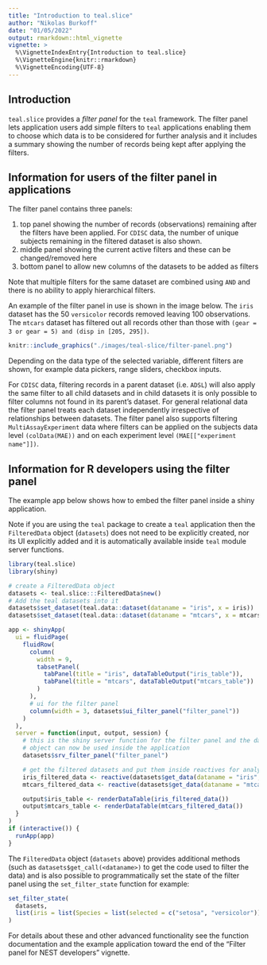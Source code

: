 ```yaml
---
title: "Introduction to teal.slice"
author: "Nikolas Burkoff"
date: "01/05/2022"
output: rmarkdown::html_vignette
vignette: >
  %\VignetteIndexEntry{Introduction to teal.slice}
  %\VignetteEngine{knitr::rmarkdown}
  %\VignetteEncoding{UTF-8}
---
```


## Introduction

`teal.slice` provides a *filter panel* for the `teal` framework.
The filter panel lets application users add simple filters to `teal` applications enabling them to choose which data is
to be considered for further analysis and it includes a summary showing the number of records being kept after applying the filters.

## Information for users of the filter panel in applications

The filter panel contains three panels:

1) top panel showing the number of records (observations) remaining after the filters have been applied. For `CDISC` data, the number of unique subjects remaining in the filtered dataset is also shown. 
2) middle panel showing the current active filters and these can be changed/removed here
3) bottom panel to allow new columns of the datasets to be added as filters

Note that multiple filters for the same dataset are combined using `AND` and there is no ability to apply hierarchical filters.

An example of the filter panel in use is shown in the image below.
The `iris` dataset has the 50 `versicolor` records removed leaving 100 observations.
The `mtcars` dataset has filtered out all records other than those with `(gear = 3 or gear = 5) and (disp in [205, 295])`.  

```r
knitr::include_graphics("./images/teal-slice/filter-panel.png")
```

Depending on the data type of the selected variable, different filters are shown, for example data pickers, range sliders, checkbox inputs.


For `CDISC` data, filtering records in a parent dataset (i.e. `ADSL`) will also apply the same filter to all child datasets and in child datasets it is only possible to filter columns not found in its parent's dataset. For general relational data the filter panel treats each dataset independently irrespective of relationships between datasets.
The filter panel also supports filtering `MultiAssayExperiment` data where filters can be applied on the
subjects data level `(colData(MAE))` and on each experiment level `(MAE[["experiment name"]])`.


## Information for R developers using the filter panel

The example app below shows how to embed the filter panel inside a shiny application.

Note if you are using the `teal` package to create a `teal` application then the `FilteredData` object (`datasets`) does not need to be explicitly created, nor its UI explicitly added and it is automatically available inside `teal` module server functions.

```r
library(teal.slice)
library(shiny)

# create a FilteredData object
datasets <- teal.slice:::FilteredData$new()
# Add the teal datasets into it
datasets$set_dataset(teal.data::dataset(dataname = "iris", x = iris))
datasets$set_dataset(teal.data::dataset(dataname = "mtcars", x = mtcars))

app <- shinyApp(
  ui = fluidPage(
    fluidRow(
      column(
        width = 9,
        tabsetPanel(
          tabPanel(title = "iris", dataTableOutput("iris_table")),
          tabPanel(title = "mtcars", dataTableOutput("mtcars_table"))
        )
      ),
      # ui for the filter panel
      column(width = 3, datasets$ui_filter_panel("filter_panel"))
    )
  ),
  server = function(input, output, session) {
    # this is the shiny server function for the filter panel and the datasets
    # object can now be used inside the application
    datasets$srv_filter_panel("filter_panel")

    # get the filtered datasets and put them inside reactives for analysis
    iris_filtered_data <- reactive(datasets$get_data(dataname = "iris", filtered = TRUE))
    mtcars_filtered_data <- reactive(datasets$get_data(dataname = "mtcars", filtered = TRUE))

    output$iris_table <- renderDataTable(iris_filtered_data())
    output$mtcars_table <- renderDataTable(mtcars_filtered_data())
  }
)
if (interactive()) {
  runApp(app)
}
```


The `FilteredData` object (`datasets` above) provides additional methods (such as `datasets$get_call(<dataname>)` to get the code used to filter the data) and is also possible to programmatically set the state of the filter panel using the `set_filter_state` function for example:

```r
set_filter_state(
  datasets,
  list(iris = list(Species = list(selected = c("setosa", "versicolor"))))
)
```

For details about these and other advanced functionality see the function documentation and the example application toward the end of the "Filter panel for NEST developers" vignette.
